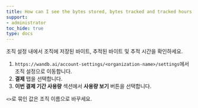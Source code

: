 ```yaml
---
title: How can I see the bytes stored, bytes tracked and tracked hours of my organization?
support:
- administrator
toc_hide: true
type: docs
---
```


조직 설정 내에서 조직에 저장된 바이트, 추적된 바이트 및 추적 시간을 확인하세요.

1. `https://wandb.ai/account-settings/<organization-name>/settings`에서 조직 설정으로 이동합니다.
2. **결제** 탭을 선택합니다.
3. **이번 결제 기간 사용량** 섹션에서 **사용량 보기** 버튼을 선택합니다.

`<>`로 묶인 값은 조직 이름으로 바꾸세요.
